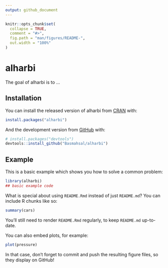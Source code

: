 ```yaml
---
output: github_document
---
```


<!-- README.md is generated from README.Rmd. Please edit that file -->

```r
knitr::opts_chunk$set(
  collapse = TRUE,
  comment = "#>",
  fig.path = "man/figures/README-",
  out.width = "100%"
)
```

# alharbi

<!-- badges: start -->
<!-- badges: end -->

The goal of alharbi is to ...

## Installation

You can install the released version of alharbi from [CRAN](https://CRAN.R-project.org) with:

``` r
install.packages("alharbi")
```

And the development version from [GitHub](https://github.com/) with:

``` r
# install.packages("devtools")
devtools::install_github("Basmahsal/alharbi")
```
## Example

This is a basic example which shows you how to solve a common problem:

```r
library(alharbi)
## basic example code
```

What is special about using `README.Rmd` instead of just `README.md`? You can include R chunks like so:

```r
summary(cars)
```

You'll still need to render `README.Rmd` regularly, to keep `README.md` up-to-date.

You can also embed plots, for example:

```r
plot(pressure)
```

In that case, don't forget to commit and push the resulting figure files, so they display on GitHub!
